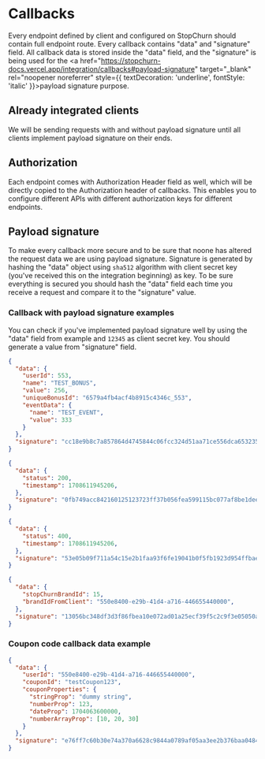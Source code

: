 # Callbacks

Every endpoint defined by client and configured on StopChurn should contain full endpoint route.
Every callback contains "data" and "signature" field. All callback data is stored inside the "data" field, and the "signature" is being used for the <a href="https://stopchurn-docs.vercel.app/integration/callbacks#payload-signature" target="_blank" rel="noopener noreferrer" style={{ textDecoration: 'underline', fontStyle: 'italic' }}>payload signature</a> purpose.

## Already integrated clients

We will be sending requests with and without payload signature until all clients implement payload signature on their ends.

## Authorization

Each endpoint comes with Authorization Header field as well, which will be directly copied to the Authorization header of callbacks. This enables you to configure different APIs with different authorization keys for different endpoints.

## Payload signature

To make every callback more secure and to be sure that noone has altered the request data we are using payload signature. Signature is generated by hashing the "data" object using `sha512` algorithm with client secret key (you've received this on the integration beginning) as key. To be sure everything is secured you should hash the "data" field each time you receive a request and compare it to the "signature" value.

### Callback with payload signature examples

You can check if you've implemented payload signature well by using the "data" field from example and `12345` as client secret key. You should generate a value from "signature" field.

```json
{
  "data": {
    "userId": 553,
    "name": "TEST_BONUS",
    "value": 256,
    "uniqueBonusId": "6579a4fb4acf4b8915c4346c_553",
    "eventData": {
      "name": "TEST_EVENT",
      "value": 333
    }
  },
  "signature": "cc18e9b8c7a857864d4745844c06fcc324d51aa71ce556dca65323512a4bd75f929fedf26aba516b105603c87a9f33f8b6cf908ebf4770fca4fc5a2f7998437b"
}

```

```json
{
  "data": {
    "status": 200,
    "timestamp": 1708611945206,
  },
  "signature": "0fb749acc842160125123723ff37b056fea599115bc077af8be1dee354db7aeafc3351ceb084ca30e2640257e0e8c370368a30d3aae2a3c88489039ed23709f7"
}

```

```json
{
  "data": {
    "status": 400,
    "timestamp": 1708611945206,
  },
  "signature": "53e05b09f711a54c15e2b1faa93f6fe19041b0f5fb1923d954ffbae974b2339eb5e7e5a352c45f05a70344a0bc4dcf3eda3b604450d049bec6cf40f2bdcb188f"
}

```

```json
{
  "data": {
    "stopChurnBrandId": 15,
    "brandIdFromClient": "550e8400-e29b-41d4-a716-446655440000",
  },
  "signature": "13056bc348df3d3f86fbea10e072ad01a25ecf39f5c2c9f3e05050a1f851e0e6ae8ee4a9153980da3922ff1ca0d722c5c42d714bc7f823684a26469314860b36"
}

```

### Coupon code callback data example

```json
{
  "data": {
    "userId": "550e8400-e29b-41d4-a716-446655440000",
    "couponId": "testCoupon123",
    "couponProperties": {
      "stringProp": "dummy string",
      "numberProp": 123,
      "dateProp": 1704063600000,
      "numberArrayProp": [10, 20, 30]
    }
  },
  "signature": "e76ff7c60b30e74a370a6628c9844a0789af05aa3ee2b376baa0484eb505136da9902764eacc43cbf61908735a9408d77dd1c004a6b2ec4bb77e80c83c726877"
}

```